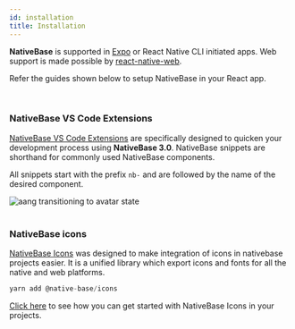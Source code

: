 ```yaml
---
id: installation
title: Installation
---
```



**NativeBase** is supported in [Expo](https://docs.expo.dev/get-started/installation/) or React Native CLI initiated apps. Web support is made possible by [react-native-web](https://necolas.github.io/react-native-web/).

Refer the guides shown below to setup NativeBase in your React app.

<Box>
  <Box mt="4" mb="8">
    <InstallationTiles />
  </Box>
</Box>

<br />

### NativeBase VS Code Extensions

[NativeBase VS Code Extensions](https://marketplace.visualstudio.com/items?itemName=NativeBase.nativebase-v3-vscode-extension) are specifically designed to quicken your development process using **NativeBase 3.0**.
NativeBase snippets are shorthand for commonly used NativeBase components.

All snippets start with the prefix `nb-` and are followed by the name of the desired component.

<AspectRatio ratio={1.7} w="100%" maxW="1056">
  <Image
    resizeMode="contain"
    source={{ uri: '/img/NativeBaseSnippet.gif' }}
    alt="aang transitioning to avatar state"
  />
</AspectRatio>

<br />
<br />

### NativeBase icons

[NativeBase Icons](./nb-icons) was designed to make integration of icons in nativebase projects easier. It is a unified library which export icons and fonts for all the native and web platforms.

```jsx
yarn add @native-base/icons
```

[Click here](./nb-icons) to see how you can get started with NativeBase Icons in your projects.
